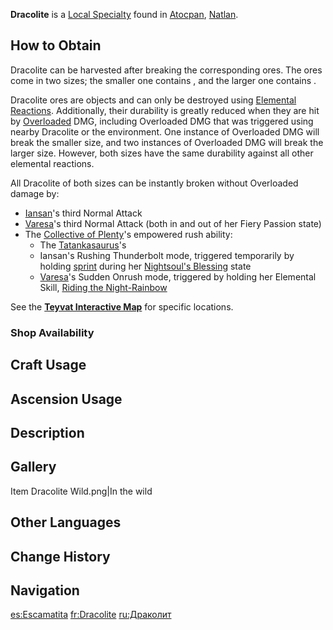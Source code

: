 {{Stub|in-game images}}
{{Item Infobox
|id           = 101255
|image        = Item Dracolite.png
|type         = Local Specialty (Natlan)
|group        = Local Specialties
|invCategory  = Materials
|group2       = Minerals
|description  = Formed gradually in areas rich in [[Phlogiston]], these red, scale-like crystals are blazing-hot to the touch.
|source1      = Found in [[Atocpan]]
}}
'''Dracolite''' is a [[Local Specialty]] found in [[Atocpan]], [[Natlan]]. 

==How to Obtain==
{{Stub|Exact terminology and trigger method needed for the Tatankasaurus's empowered rush state}}
Dracolite can be harvested after breaking the corresponding ores. The ores come in two sizes; the smaller one contains {{Item|Dracolite|x=1}}, and the larger one contains {{Item|Dracolite|x=2}}.

Dracolite ores are {{Pyro}} objects and can only be destroyed using [[Elemental Reactions]]. Additionally, their durability is greatly reduced when they are hit by [[Overloaded]] DMG, including Overloaded DMG that was triggered using nearby Dracolite or the environment. One instance of Overloaded DMG will break the smaller size, and two instances of Overloaded DMG will break the larger size. However, both sizes have the same durability against all other elemental reactions.
{{Elemental Shield Data|Pyro|40|dracolite=1}}<!-- GU needed from Cryo, Hydro, Anemo, and Geo (80, 20, 80, and 80) verified via testing each element alone on both sizes; Electro GU verified via pixel counting with Beidou's burst on the large size-->

All Dracolite of both sizes can be instantly broken without Overloaded damage by:
* [[Iansan]]'s third Normal Attack
* [[Varesa]]'s third Normal Attack (both in and out of her Fiery Passion state)<!-- yes, specifically the third NA alone -->
* The [[Collective of Plenty]]'s empowered rush ability:
** The [[Tatankasaurus]]'s {{tx}}
** Iansan's Rushing Thunderbolt mode, triggered temporarily by holding [[sprint]] during her [[Nightsoul's Blessing]] state
** [[Varesa]]'s Sudden Onrush mode, triggered by holding her Elemental Skill, [[Riding the Night-Rainbow]]

See the '''[https://act.hoyolab.com/ys/app/interactive-map/index.html?lang=en-us#/map/2?shown_types=674 Teyvat Interactive Map]''' for specific locations.

===Shop Availability===
{{Shop Availability}}

==Craft Usage==
{{Craft Usage}}

==Ascension Usage==
{{Ascension Usage}}

==Description==
{{Description|Found in areas rich in Phlogiston, these red, scalelike crystals are blazing-hot to the touch.<br>These are commonly found around the [[Great Volcano of Tollan]], possibly due to periodic volcanic eruptions infusing the surrounding rocks with Phlogiston. Legend has it that a brave warrior once fought a dragon and cleaved scales from the beast's neck, and when the scales fell to the ground, they turned into Dracolite.|[[Archive]]}}

==Gallery==
<gallery>
Item Dracolite Wild.png|In the wild
</gallery>

==Other Languages==
{{Other Languages|default_hidden=1
|en      = Dracolite
|zhs     = 琉鳞石
|zhs_rm  = 
|zht     = 琉鱗石
|zht_rm  = 
|ja      = 琉鱗石
|ja_rm   = Ryuuriseki{{Assumed}}
|ko      = 비늘 결정석
|es      = Escamatita
|fr      = Dracolite
|ru      = Драколит
|th      = Dracolite
|vi      = Lưu Lân Thạch
|de      = Schuppenkristall
|id      = Dracolite
|pt      = Dracolita
|tr      = Volkan Kristali
|it      = Dragolite
}}

==Change History==
{{Change History|5.5}}

==Navigation==
{{Material Navbox|Local Specialties}}

[[es:Escamatita]]
[[fr:Dracolite]]
[[ru:Драколит]]
